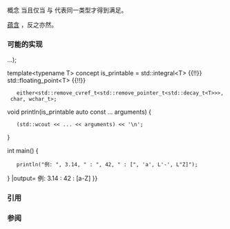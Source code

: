 {{cpp/title|same_as}}
{{cpp/concepts/navbar}}
{{ddcl|header=concepts|since=c++20|1=
template &lt; class T, class U &gt;
concept same_as = /* 见下文 */;
}}

概念 {{tt|same_as&lt;T, U&gt;}} 当且仅当 {{tt|T}} 与 {{tt|U}} 代表同一类型才得到满足。

{{c|std::same_as&lt;T, U&gt;}} [[cpp/language/constraints#约束的部分排序|蕴含]] {{c|std::same_as&lt;U, T&gt;}}，反之亦然。

===可能的实现===
{{eq fun|1=
namespace detail
{
    template&lt; class T, class U &gt;
    concept SameHelper = std::is_same_v&lt;T, U&gt;;
}

template&lt; class T, class U &gt;
concept same_as = detail::SameHelper&lt;T, U&gt; &amp;&amp; detail::SameHelper&lt;U, T&gt;;
}}

{{example
|code=
#include &lt;concepts&gt;
#include &lt;iostream&gt;

template&lt;typename T, typename ... U&gt;
concept either = (std::same_as&lt;T, U&gt; {{!!}} ...);

template&lt;typename T&gt;
concept is_printable = std::integral&lt;T&gt; {{!!}} std::floating_point&lt;T&gt; {{!!}}
    either&lt;std::remove_cvref_t&lt;std::remove_pointer_t&lt;std::decay_t&lt;T&gt;&gt;&gt;, char, wchar_t&gt;;

void println(is_printable auto const ... arguments)
{
    (std::wcout &lt;&lt; ... &lt;&lt; arguments) &lt;&lt; '\n';
}

int main()
{
    println("例: ", 3.14, " : ", 42, " : [", 'a', L'-', L"Z]");
}
|output=
例: 3.14 : 42 : [a-Z]
}}

===引用===
{{ref std c++23}}
{{ref std|section=18.4.2|title=Concept {{tt|same_as}}|id=concept.same}}
{{ref std end}}
{{ref std c++20}}
{{ref std|section=18.4.2|title=Concept {{tt|same_as}}|id=concept.same}}
{{ref std end}}

===参阅===
{{dsc begin}}
{{dsc inc|cpp/types/dsc is_same}}
{{dsc end}}

{{langlinks|en|es|ja|ru}}
